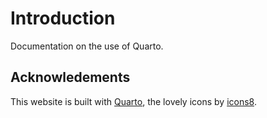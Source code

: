 # Introduction

Documentation on the use of Quarto.

## Acknowledements {.unnumbered}

This website is built with [Quarto](https://quarto.org), the lovely icons by [icons8](http://icons8.com/).